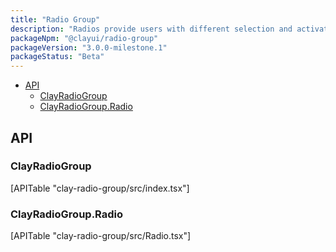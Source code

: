 ```yaml
---
title: "Radio Group"
description: "Radios provide users with different selection and activation tools."
packageNpm: "@clayui/radio-group"
packageVersion: "3.0.0-milestone.1"
packageStatus: "Beta"
---
```



<div class="nav-toc">

- [API](#api)
  - [ClayRadioGroup](#clayradiogroup)
  - [ClayRadioGroup.Radio](#clayradiogroup.radio)

</div>

<RadioGroup />

## API

### ClayRadioGroup

<div>
	[APITable "clay-radio-group/src/index.tsx"]
</div>

### ClayRadioGroup.Radio

<div>
	[APITable "clay-radio-group/src/Radio.tsx"]
</div>
